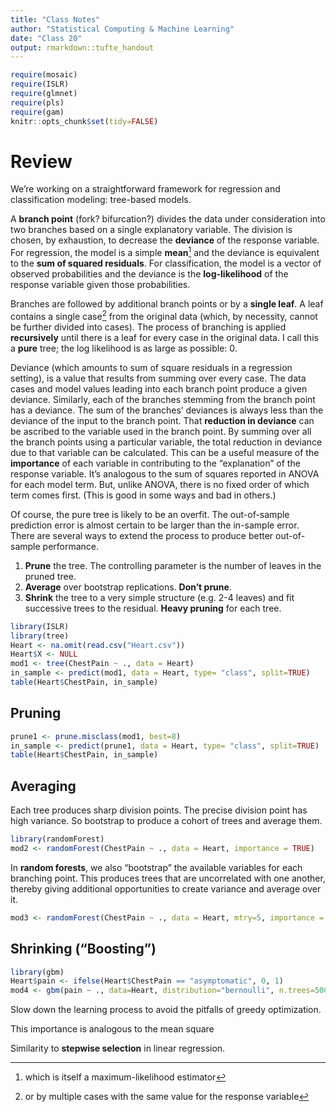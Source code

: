 ```yaml
---
title: "Class Notes"
author: "Statistical Computing & Machine Learning"
date: "Class 20"
output: rmarkdown::tufte_handout
---
```


```r
require(mosaic)
require(ISLR)
require(glmnet)
require(pls)
require(gam)
knitr::opts_chunk$set(tidy=FALSE)
```

# Review

We're working on a straightforward framework for regression and classification modeling: tree-based models.

A **branch point** (fork? bifurcation?) divides the data under consideration into two branches based on a single explanatory variable.  The division is chosen, by exhaustion, to decrease the **deviance** of the response variable. For regression, the model is a simple **mean**^[which is itself a maximum-likelihood estimator] and the deviance is equivalent to the **sum of squared residuals**.  For classification, the model is a vector of observed probabilities and the deviance is the **log-likelihood** of the response variable given those probabilities.

\includegraphics[width=\textwidth]{../ISL-Book-Figures/Chapter8/{8.8}.pdf}
\marginnote[-2cm]{Figure 8.8 from ISL}

Branches are followed by additional branch points or by a **single leaf**.  A leaf contains a single case^[or by multiple cases with the same value for the response variable] from the original data (which, by necessity, cannot be further divided into cases). The process of branching is applied **recursively** until there is a leaf for every case in the original data.  I call this a **pure** tree; the log likelihood is as large as possible: 0.

Deviance (which amounts to sum of square residuals in a regression setting), is a value that results from summing over every case.  The data cases and model values leading into each branch point produce a given deviance.  Similarly, each of the branches stemming from the branch point has a deviance. The sum of the branches' deviances is always less than the deviance of the input to the branch point.  That **reduction in deviance** can be ascribed to the variable used in the branch point.  By summing over all the branch points using a particular variable, the total reduction in deviance due to that variable can be calculated.  This can be a useful measure of the **importance** of each variable in contributing to the "explanation" of the response variable.  It's analogous to the sum of squares reported in ANOVA for each model term.  But, unlike ANOVA, there is no fixed order of which term comes first. (This is good in some ways and bad in others.)

\includegraphics[width=\textwidth]{../ISL-Book-Figures/Chapter8/{8.9}.pdf}
\marginnote[-2cm]{Figure 8.9 from ISL}


Of course, the pure tree is likely to be an overfit.  The out-of-sample prediction error is almost certain to be larger than the in-sample error.  There are several ways to extend the process to produce better out-of-sample performance.

1. **Prune** the tree. The controlling parameter is the number of leaves in the pruned tree.
2. **Average** over bootstrap replications.  **Don't prune**.
3. **Shrink** the tree to a very simple structure (e.g. 2-4 leaves) and fit successive trees to the residual. **Heavy pruning** for each tree.

```r
library(ISLR)
library(tree)
Heart <- na.omit(read.csv("Heart.csv"))
Heart$X <- NULL
mod1 <- tree(ChestPain ~ ., data = Heart)
in_sample <- predict(mod1, data = Heart, type= "class", split=TRUE)
table(Heart$ChestPain, in_sample)
```

## Pruning

```r
prune1 <- prune.misclass(mod1, best=8)
in_sample <- predict(prune1, data = Heart, type= "class", split=TRUE)
table(Heart$ChestPain, in_sample)
```

## Averaging

Each tree produces sharp division points.  The precise division point has high variance.  So bootstrap to produce a cohort of trees and average them.

```r
library(randomForest)
mod2 <- randomForest(ChestPain ~ ., data = Heart, importance = TRUE)

```

In **random forests**, we also "bootstrap" the available variables for each branching point. This produces trees that are uncorrelated with one another, thereby giving additional opportunities to create variance and average over it.

```r
mod3 <- randomForest(ChestPain ~ ., data = Heart, mtry=5, importance = TRUE)
```

## Shrinking  ("Boosting")



```r
library(gbm)
Heart$pain <- ifelse(Heart$ChestPain == "asymptomatic", 0, 1)
mod4 <- gbm(pain ~ ., data=Heart, distribution="bernoulli", n.trees=5000, interaction.depth = 4)
```


Slow down the learning process to avoid the pitfalls of greedy optimization.

This importance is analogous to the mean square 

Similarity to **stepwise selection** in linear regression.



